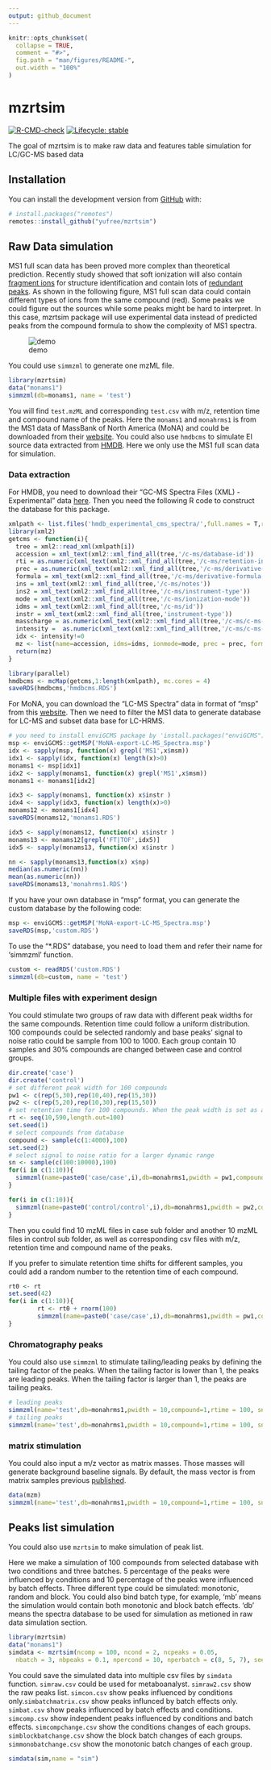 ```yaml
---
output: github_document
---
```


<!-- README.md is generated from README.Rmd. Please edit that file -->

```r
knitr::opts_chunk$set(
  collapse = TRUE,
  comment = "#>",
  fig.path = "man/figures/README-",
  out.width = "100%"
)
```

# mzrtsim

<!-- badges: start -->

[![R-CMD-check](https://github.com/yufree/mzrtsim/actions/workflows/R-CMD-check.yaml/badge.svg)](https://github.com/yufree/mzrtsim/actions/workflows/R-CMD-check.yaml)
[![Lifecycle: stable](https://img.shields.io/badge/lifecycle-stable-brightgreen.svg)](https://lifecycle.r-lib.org/articles/stages.html#stable)
<!-- badges: end -->

The goal of mzrtsim is to make raw data and features table simulation for LC/GC-MS based  data

## Installation

You can install the development version from [GitHub](https://github.com/) with:

```r
# install.packages("remotes")
remotes::install_github("yufree/mzrtsim")
```

## Raw Data simulation

MS1 full scan data has been proved more complex than theoretical prediction. Recently study showed that soft ionization will also contain [fragment ions](https://www.nature.com/articles/s41596-023-00803-0) for structure identification and contain lots of [redundant peaks](https://pubs.acs.org/doi/10.1021/acs.analchem.7b02380). As shown in the following figure, MS1 full scan data could contain different types of ions from the same compound (red). Some peaks we could figure out the sources while some peaks might be hard to interpret. In this case, mzrtsim package will use experimental data instead of predicted peaks from the compound formula to show the complexity of MS1 spectra.

![demo](https://yufree.github.io/presentation/figure/peakcom.png)

You could use `simmzml` to generate one mzML file.

```r
library(mzrtsim)
data("monams1")
simmzml(db=monams1, name = 'test')
```

You will find `test.mzML` and corresponding `test.csv` with m/z, retention time and compound name of the peaks. Here the `monams1` and `monahrms1` is from the MS1 data of MassBank of North America (MoNA) and could be downloaded from their [website](https://mona.fiehnlab.ucdavis.edu/downloads). You could also use `hmdbcms` to simulate EI source data extracted from [HMDB](https://hmdb.ca/downloads). Here we only use the MS1 full scan data for simulation.

### Data extraction

For HMDB, you need to download their "GC-MS Spectra Files (XML) - Experimental" data [here](https://hmdb.ca/downloads). Then you need the following R code to construct the database for this package.

```r
xmlpath <- list.files('hmdb_experimental_cms_spectra/',full.names = T,recursive = T)
library(xml2)
getcms <- function(i){
  tree = xml2::read_xml(xmlpath[i])
  accession = xml_text(xml2::xml_find_all(tree,'/c-ms/database-id'))
  rti = as.numeric(xml_text(xml2::xml_find_all(tree,'/c-ms/retention-index')))
  prec = as.numeric(xml_text(xml2::xml_find_all(tree,'/c-ms/derivative-exact-mass')))
  formula = xml_text(xml2::xml_find_all(tree,'/c-ms/derivative-formula'))
  ins = xml_text(xml2::xml_find_all(tree,'/c-ms/notes'))
  ins2 = xml_text(xml2::xml_find_all(tree,'/c-ms/instrument-type'))
  mode = xml_text(xml2::xml_find_all(tree,'/c-ms/ionization-mode'))
  idms = xml_text(xml2::xml_find_all(tree,'/c-ms/id'))
  instr = xml_text(xml2::xml_find_all(tree,'instrument-type'))
  masscharge = as.numeric(xml_text(xml2::xml_find_all(tree,'/c-ms/c-ms-peaks/c-ms-peak/mass-charge')))
  intensity =  as.numeric(xml_text(xml2::xml_find_all(tree,'/c-ms/c-ms-peaks/c-ms-peak/intensity')))
  idx <- intensity!=0
  mz <- list(name=accession, idms=idms, ionmode=mode, prec = prec, formula = formula, np = length(masscharge[idx]), rti = rti, instr = ins2, msm = ins, spectra=cbind.data.frame(mz=masscharge[idx],ins=intensity[idx]))
  return(mz)
}

library(parallel)
hmdbcms <- mcMap(getcms,1:length(xmlpath), mc.cores = 4)
saveRDS(hmdbcms,'hmdbcms.RDS')
```

For MoNA, you can download the "LC-MS Spectra" data in format of "msp" from this [website](https://mona.fiehnlab.ucdavis.edu/downloads). Then we need to filter the MS1 data to generate database for LC-MS and subset data base for LC-HRMS.

```r
# you need to install enviGCMS package by 'install.packages("enviGCMS")'.
msp <- enviGCMS::getMSP('MoNA-export-LC-MS_Spectra.msp')
idx <- sapply(msp, function(x) grepl('MS1',x$msm))
idx1 <- sapply(idx, function(x) length(x)>0)
monams1 <- msp[idx1]
idx2 <- sapply(monams1, function(x) grepl('MS1',x$msm))
monams1 <- monams1[idx2]

idx3 <- sapply(monams1, function(x) x$instr )
idx4 <- sapply(idx3, function(x) length(x)>0)
monams12 <- monams1[idx4]
saveRDS(monams12,'monams1.RDS')

idx5 <- sapply(monams12, function(x) x$instr )
monams13 <- monams12[grepl('FT|TOF',idx5)]
idx5 <- sapply(monams13, function(x) x$instr )

nn <- sapply(monams13,function(x) x$np)
median(as.numeric(nn))
mean(as.numeric(nn))
saveRDS(monams13,'monahrms1.RDS')
```

If you have your own database in "msp" format, you can generate the custom database by the following code:

```r
msp <- enviGCMS::getMSP('MoNA-export-LC-MS_Spectra.msp')
saveRDS(msp,'custom.RDS')
```

To use the "*.RDS" database, you need to load them and refer their name for 'simmzml' function.

```r
custom <- readRDS('custom.RDS')
simmzml(db=custom, name = 'test')
```

### Multiple files with experiment design

You could stimulate two groups of raw data with different peak widths for the same compounds. Retention time could follow a uniform distribution. 100 compounds could be selected randomly and base peaks' signal to noise ratio could be sample from 100 to 1000. Each group contain 10 samples and 30% compounds are changed between case and control groups.

```r
dir.create('case')
dir.create('control')
# set different peak width for 100 compounds
pw1 <- c(rep(5,30),rep(10,40),rep(15,30))
pw2 <- c(rep(5,20),rep(10,30),rep(15,50))
# set retention time for 100 compounds. When the peak width is set as a single value, the simulated base peak width will be from a poisson distribution with this value as lambda. 
rt <- seq(10,590,length.out=100)
set.seed(1)
# select compounds from database
compound <- sample(c(1:4000),100)
set.seed(2)
# select signal to noise ratio for a larger dynamic range
sn <- sample(c(100:10000),100)
for(i in c(1:10)){
  simmzml(name=paste0('case/case',i),db=monahrms1,pwidth = pw1,compound=compound,rtime = rt, sn=sn)
}

for(i in c(1:10)){
  simmzml(name=paste0('control/control',i),db=monahrms1,pwidth = pw2,compound=compound,rtime = rt, sn=sn)
}
```

Then you could find 10 mzML files in case sub folder and another 10 mzML files in control sub folder, as well as corresponding csv files with m/z, retention time and compound name of the peaks. 

If you prefer to simulate retention time shifts for different samples, you could add a random number to the retention time of each compound.

```r
rt0 <- rt
set.seed(42)
for(i in c(1:10)){
        rt <- rt0 + rnorm(100) 
        simmzml(name=paste0('case/case',i),db=monahrms1,pwidth = pw1,compound=compound,rtime = rt, sn=sn)
}
```

### Chromatography peaks

You could also use `simmzml` to stimulate tailing/leading peaks by defining the tailing factor of the peaks. When the tailing factor is lower than 1, the peaks are leading peaks. When the tailing factor is larger than 1, the peaks are tailing peaks. 

```r
# leading peaks
simmzml(name='test',db=monahrms1,pwidth = 10,compound=1,rtime = 100, sn=10,tailingfactor = 0.8)
# tailing peaks
simmzml(name='test',db=monahrms1,pwidth = 10,compound=1,rtime = 100, sn=10,tailingfactor = 1.5)
```

### matrix stimulation

You could also input a m/z vector as matrix masses. Those masses will generate background baseline signals. By default, the mass vector is from matrix samples previous [published](https://jcheminf.biomedcentral.com/articles/10.1186/s13321-022-00586-8). 

```r
data(mzm)
simmzml(name='test',db=monahrms1,pwidth = 10,compound=1,rtime = 100, sn=10,matrixmz = mzm,matrix = TRUE)
```

## Peaks list simulation

You could also use `mzrtsim` to make simulation of peak list.

Here we make a simulation of 100 compounds from selected database with two conditions and three batches. 5 percentage of the peaks were influenced by conditions and 10 percentage of the peaks were influenced by batch effects. Three different type could be simulated: monotonic, random and block. You could also bind batch type, for example, 'mb' means the simulation would contain both monotonic and block batch effects. 'db' means the spectra database to be used for simulation as metioned in raw data simulation section.

```r
library(mzrtsim)
data("monams1")
simdata <- mzrtsim(ncomp = 100, ncond = 2, ncpeaks = 0.05,
  nbatch = 3, nbpeaks = 0.1, npercond = 10, nperbatch = c(8, 5, 7), seed = 42, batchtype = 'mb', db=monams1)
```

You could save the simulated data into multiple csv files by `simdata` function. `simraw.csv` could be used for metaboanalyst. `simraw2.csv` show the raw peaks list. `simcon.csv` show peaks influenced by conditions only.`simbatchmatrix.csv` show peaks influnced by batch effects only. `simbat.csv` show peaks influenced by batch effects and conditions. `simcomp.csv` show independent peaks influenced by conditions and batch effects. `simcompchange.csv` show the conditions changes of each groups. `simblockbatchange.csv` show the block batch changes of each groups. `simmonobatchange.csv` show the monotonic batch changes of each group.

```r
simdata(sim,name = "sim")
```
